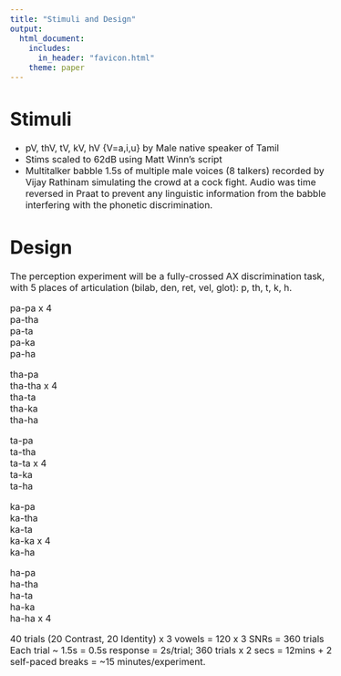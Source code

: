 ```yaml
---
title: "Stimuli and Design"
output: 
  html_document:
    includes:
      in_header: "favicon.html"
    theme: paper
---
```




<style type="text/css">
  body{
  font-size: 12pt;
}
</style>

<style type="text/css">
.title {
  display: none;
}

#getting-started img {
  margin-right: 10px;
}

</style>

# Stimuli

* pV, thV, tV, kV, hV {V=a,i,u} by Male native speaker of Tamil
* Stims scaled to 62dB using Matt Winn's script
* Multitalker babble 1.5s of multiple male voices (8 talkers) recorded by Vijay Rathinam simulating the crowd at a cock fight. Audio was time reversed in Praat to prevent any linguistic information from the babble interfering with the phonetic discrimination.

# Design

The perception experiment will be a fully-crossed AX discrimination task, with 5 places of articulation (bilab, den, ret, vel, glot): p, th, t, k, h.

pa-pa x 4 \
pa-tha\
pa-ta\
pa-ka\
pa-ha\

tha-pa\
tha-tha x 4\
tha-ta\
tha-ka\
tha-ha\

ta-pa\
ta-tha\
ta-ta x 4\
ta-ka\
ta-ha\

ka-pa\
ka-tha\
ka-ta\
ka-ka x 4\
ka-ha\

ha-pa\
ha-tha\
ha-ta\
ha-ka\
ha-ha x 4\

40 trials (20 Contrast, 20 Identity) x 3 vowels = 120 x 3 SNRs = 360 trials\
Each trial ~ 1.5s = 0.5s response = 2s/trial; 360 trials x 2 secs = 12mins + 2 self-paced breaks = ~15 minutes/experiment.